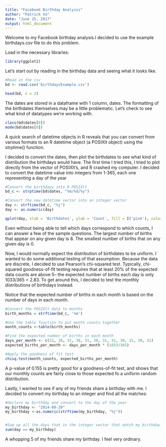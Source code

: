 ---
title: "Facebook Birthday Analysis"
author: "Patrick Vo"
date: "June 25, 2017"
output: html_document
---

Welcome to my Facebook birthday analysis.I decided to use the example birthdays.csv file to do this problem.

Load in the necessary libraries:
```{r}
library(ggplot2)
```



Let's start out by reading in the birthday data and seeing what it looks like.
```{r}
#Read in the csv
bd <- read.csv('birthdaysExample.csv')

head(bd, n = 2)

```

The dates are stored in a dataframe with 1 column, dates. The formatting of the birthdates themselves may be a little problematic. Let's check to see what kind of datatypes we're working with. 


```{r}
class(bd$dates[0])
mode(bd$dates[0])
```

A quick search of datetime objects in R reveals that you can convert from 
various formats to an R datetime object (a POSIXlt object) using the strptime() function. 

I decided to convert the dates, then plot the birthdates to see what kind of distribution the birthdays would have. The first time I tried this, I tried to plot directly from the vector of POSIXlt's, and R crashed my computer. I decided to convert the datetime value into integers from 1-365, each one representing a day of the year
```{r}
#Convert the birthdays into R POSIXlt
bd_c <- strptime(bd$dates, "%m/%d/%y")

#Convert the new datetime vector into an integer vector
day <- strftime(bd_c, "%j")
day <- as.numeric(day)

qplot(day, xlab = 'Birthdates', ylab = 'Count', fill = I('pink'), color = I('black'), binwidth = 1)
```

Even without being able to tell which days correspond to which counts, I can answer a few of the sample questions. The largest number of births that appear on any given day is 8. The smallest number of births that on any given day is 0.

Now, I would normally expect the distribution of birthdates to be uniform. I wanted to do some additional testing of that assumption. Because the data are discrete, I decided to use Pearson's chi-squared test. Typically, chi-squared goodness-of-fit testing requires that at least 20% of the expected data counts are above 5-- the expected number of births each day is only 1033/365 = 2.83. To get around this, I decided to test the monthly distributions of birthdays instead.

Notice that the expected number of births in each month is based on the number of days in each month. 

```{r}
#Convert the POSIXlt data to months
birth_months = strftime(bd_c, '%m')

#Use the table function to put month counts together
month_counts <-table(birth_months)

#Find the expected number of births in each month
days_per_month <- c(31, 28, 31, 30, 31, 30, 31, 31, 30, 31, 30, 31)
expected_births_per_month <- days_per_month * (1033/365)

#Apply the goodness of fit test
chisq.test(month_counts, expected_births_per_month)

```
A p-value of 0.155 is pretty good for a goodness-of-fit test, and shows that our monthly counts are fairly close to those expected fo a uniform random distribution. 

Lastly, I wanted to see if any of my friends share a birthday with me. I decided to convert my birthday to an integer and find all the matches:

```{r}
#Declare my birthday and convert to the day of the year
my_birthday <- "2014-09-20"
my_birthday <-as.numeric(strftime(my_birthday, "%j"))


#Sum up all the days that in the integer vector that match my birthday
sum(day == my_birthday)

```

A whopping 5 of my friends share my birthday. I feel very ordinary. 


